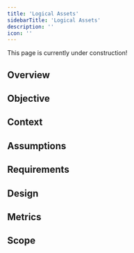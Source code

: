 ```yaml
---
title: 'Logical Assets'
sidebarTitle: 'Logical Assets'
description: ''
icon: ''
---
```

<Note>
    This page is currently under construction!
</Note>

## Overview

## Objective

## Context

## Assumptions

## Requirements

## Design

## Metrics

## Scope